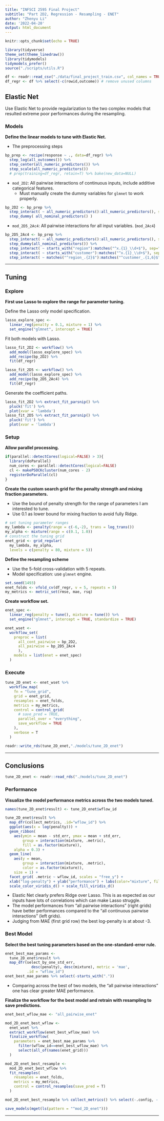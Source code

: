 ```yaml
---
title: "INFSCI 2595 Final Project"
subtitle: "Part 2D2, Regression - Resampling - ENET"
author: "Zhenyu Li"
date: '2022-04-20'
output: html_document
---
```


```r
knitr::opts_chunk$set(echo = TRUE)
```

```r
library(tidyverse)
theme_set(theme_linedraw())
library(tidymodels)
tidymodels_prefer()
source("./scripts/utils.R")
```

```r
df <- readr::read_csv("./data/final_project_train.csv", col_names = TRUE)
df_regr <- df %>% select(-c(rowid,outcome)) # remove unused columns
```

## Elastic Net

Use Elastic Net to provide regularization to the two complex models that resulted extreme poor performances during the resampling.  

### Models

**Define the linear models to tune with Elastic Net.**  

- The preprocessing steps

```r
bp_prep <- recipe(response ~ ., data=df_regr) %>% 
  step_log(all_outcomes()) %>% 
  step_center(all_numeric_predictors()) %>% 
  step_scale(all_numeric_predictors())
  # prep(training=df_regr, retain=T) %>% bake(new_data=NULL)
```

- `mod_2D2`: All pairwise interactions of continuous inputs, include additive categorical features.
  - Must manually create the dummy variables for `glmnet` to work properly.
  
```r
bp_2D2 <- bp_prep %>% 
  step_interact( ~ all_numeric_predictors():all_numeric_predictors(), sep = ":") %>% 
  step_dummy( all_nominal_predictors() )
```

- `mod_2D5_2Ac4`: All pairwise interactions for all input variables. (`mod_2Ac4`)

```r
bp_2D5_2Ac4 <- bp_prep %>% 
  step_interact( ~ all_numeric_predictors():all_numeric_predictors(), sep=":") %>% 
  step_dummy(all_nominal_predictors()) %>% 
  step_interact( ~ starts_with("region"):matches("^x.{1}_\\d+$"), sep=":") %>% 
  step_interact( ~ starts_with("customer"):matches("^x.{1}_\\d+$"), sep=":") %>% 
  step_interact( ~ matches("^region_.{2}$"):matches("^customer_.{1,6}$"), sep=":")
```

----

## Tuning

### Explore

**First use Lasso to explore the range for parameter tuning.**

Define the Lasso only model specification.  

```r
lasso_explore_spec <- 
  linear_reg(penalty = 0.1, mixture = 1) %>% 
  set_engine("glmnet", intercept = TRUE)
```

Fit both models with Lasso.

```r
lasso_fit_2D2 <- workflow() %>% 
  add_model(lasso_explore_spec) %>% 
  add_recipe(bp_2D2) %>% 
  fit(df_regr)

lasso_fit_2D5 <- workflow() %>% 
  add_model(lasso_explore_spec) %>% 
  add_recipe(bp_2D5_2Ac4) %>% 
  fit(df_regr)
```

Generate the coefficient paths.

```r
lasso_fit_2D2 %>% extract_fit_parsnip() %>% 
  pluck('fit') %>% 
  plot(xvar = 'lambda')
lasso_fit_2D5 %>% extract_fit_parsnip() %>% 
  pluck('fit') %>% 
  plot(xvar = 'lambda')
```

### Setup

**Allow parallel processing.**  

```r
if(parallel::detectCores(logical=FALSE) > 3){
  library(doParallel)
  num_cores <- parallel::detectCores(logical=FALSE)
  cl <- makePSOCKcluster(num_cores - 2)
  registerDoParallel(cl)
}
```

**Create the custom search grid for the penalty strength and mixing fraction parameters.**

- Use the bound of penalty strength for the range of parameters I am interested to tune.
- Use 0.1 as lower bound for mixing fraction to avoid fully Ridge. 

```r
# set tuning parameter ranges
my_lambda <- penalty(range = c(-6,-2), trans = log_trans())
my_alpha <- mixture(range = c(0.1, 1.0))
# construct the tuning grid
enet_grid <- grid_regular(
  my_lambda, my_alpha, 
  levels = c(penalty = 80, mixture = 5))
```

**Define the resampling scheme**

- Use the 5-fold cross-validation with 5 repeats.
- Model specification: use `glmnet` engine.

```r
set.seed(1493)
enet_folds <- vfold_cv(df_regr, v = 5, repeats = 5)
my_metrics <- metric_set(rmse, mae, rsq)
```

**Create workflow set.**

```r
enet_spec <-
  linear_reg(penalty = tune(), mixture = tune()) %>% 
  set_engine("glmnet", intercept = TRUE, standardize = TRUE)

enet_wset <- 
  workflow_set(
    preproc = list(
      all_cont_pairwise = bp_2D2,
      all_pairwise = bp_2D5_2Ac4
      ), 
    models = list(enet = enet_spec)
  )
```

### Execute

```r
tune_2D_enet <- enet_wset %>% 
  workflow_map(
    fn = "tune_grid",
    grid = enet_grid,
    resamples = enet_folds, 
    metrics = my_metrics,
    control = control_grid(
      # save_pred = TRUE,
      parallel_over = "everything",
      save_workflow = TRUE
    ),
    verbose = T
  )
```

```r
readr::write_rds(tune_2D_enet,"./models/tune_2D_enet")
```

----

## Conclusions

```r
tune_2D_enet <- readr::read_rds("./models/tune_2D_enet")
```

### Performance

**Visualize the model performance metrics across the two models tuned.** 

```r
names(tune_2D_enet$result) <- tune_2D_enet$wflow_id

tune_2D_enet$result %>% 
  map_dfr(collect_metrics, .id="wflow_id") %>% 
  ggplot(aes(x = log(penalty))) +
  geom_ribbon(
    aes(ymin = mean - std_err, ymax = mean + std_err,
        group = interaction(mixture, .metric),
        fill = as.factor(mixture)), 
    alpha = 0.3) +
  geom_line(
    aes(y = mean,
        group = interaction(mixture, .metric),
        color = as.factor(mixture)),
    size = 1) +
  facet_grid( .metric ~ wflow_id, scales = "free_y") +
  xlab("log-penalty") + ylab("performance") + labs(color="mixture", fill="mixture") +
  scale_color_viridis_d() + scale_fill_viridis_d()
```

- Elastic Net clearly prefers Ridge over Lasso. This is as expected as our inputs have lots of correlations which can make Lasso struggle.  
- The model performances from "all pairwise interactions" (right grids) have better performances compared to the "all continuous pairwise interactions" (left grids).  
- Judging from MAE (first grid row) the best log-penalty is at about -3.  

### Best Model

**Select the best tuning parameters based on the one-standard-error rule.**  

```r
enet_best_mae_params <- 
  tune_2D_enet$result %>% 
  map_dfr(select_by_one_std_err, 
            desc(penalty), desc(mixture), metric = 'mae',
          .id = "wflow_id")
enet_best_mae_params %>% select(-starts_with("."))
```

- Comparing across the best of two models, the "all pairwise interactions" one has clear greater MAE performance. 

**Finalize the workflow for the best model and retrain with resampling to save predictions.** 

```r
enet_best_wflow_mae <- "all_pairwise_enet"

mod_2D_enet_best_wflow <- 
  enet_wset %>% 
  extract_workflow(enet_best_wflow_mae) %>% 
  finalize_workflow(
    parameters = enet_best_mae_params %>% 
      filter(wflow_id==enet_best_wflow_mae) %>%
      select(all_of(names(enet_grid)))
  )

mod_2D_enet_best_resample <- 
  mod_2D_enet_best_wflow %>% 
  fit_resamples(
    resamples = enet_folds,
    metrics = my_metrics,
    control = control_resamples(save_pred = T)
  )

mod_2D_enet_best_resample %>% collect_metrics() %>% select(-.config, -.estimator)
```


```r
save_models(mget(ls(pattern = "^mod_2D_enet")))
```

----
